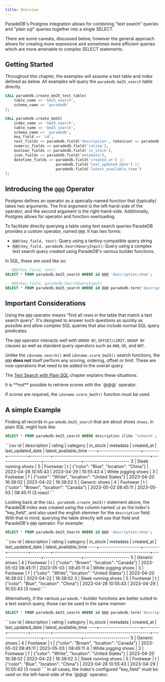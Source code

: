 ```yaml
---
title: Overview
---
```


ParadeDB's Postgres integration allows for combining "text search" queries and "plain sql" queries together into a single
SELECT.

There are some caveats, discussed below, however the general approach allows for creating more expressive and sometimes
more efficient queries which are more amenable to complex SELECT statements.

## Getting Started

Throughout this chapter, the examples will assume a test table and index defined as below. All examples will query the
`paradedb.bm25_search` table directly.

```sql
CALL paradedb.create_bm25_test_table(
    table_name => 'bm25_search',
    schema_name => 'paradedb'
);

CALL paradedb.create_bm25(
    index_name => 'bm25_search',
    table_name => 'bm25_search',
    schema_name => 'paradedb',
    key_field => 'id',
    text_fields => paradedb.field('description', tokenizer => paradedb.tokenizer('en_stem')),
    numeric_fields => paradedb.field('rating'),
    boolean_fields => paradedb.field('in_stock'),
    json_fields => paradedb.field('metadata'),
    datetime_fields => paradedb.field('created_at') ||
                       paradedb.field('last_updated_date') ||
                       paradedb.field('latest_available_time')
);
```

## Introducing the `@@@` Operator

Postgres defines an operator as a specially-named function that (typically) takes two arguments. The first argument
is the left-hand-side of the operator, and the second argument is the right-hand-side. Additionally, Postgres allows
for operator and function overloading.

To facilitate directly querying a table using text search queries ParadeDB provides a custom operator, named `@@@`. It has two
forms:

- `@@@(key_field, text)`: Query using a tantivy-compatible query string
- `@@@(key_field, paradedb.SearchQueryInput)`: Query using a complex text search query created using ParadeDB's various builder functions.

In SQL, these are used like so:

```sql
-- @@@(key_field, text)
SELECT * FROM paradedb.bm25_search WHERE id @@@ 'description:shoe';

-- @@@(key_field, paradedb.SearchQueryInput)
SELECT * FROM paradedb.bm25_search WHERE id @@@ paradedb.term('description', 'shoe');
```

## Important Considerations

Using the `@@@` operator means "find all rows in the table that match a text search query". It's designed to answer
such questions as quickly as possible and allow complex SQL queries that also include normal SQL query predicates.

The `@@@` operator interacts well with `ORDER BY`, `OFFSET/LIMIT`, `GROUP BY` clauses as well as standard query operators
such as `AND`, `OR`, and `NOT`.

Unlike the `idxname.search()` and `idxname.score_bm25()` search functions, the `@@@` **does not** itself perform any
scoring, ordering, offset or limit. These are now operations that need to be added to the overall query.

The [Text Search with Plain SQL](/api-reference/direct-sql/mix-text-and-sql) chapter explains these situations.

<Note>
It is **not** possible to retrieve scores with the `@@@` operator.

If scores are required, the `idxname.score_bm25()` function must be used.

</Note>

## A simple Example

Finding all records in `paradedb.bm25_search` that are about shoes `shoes`, in plain SQL might look like:

```sql
SELECT * FROM paradedb.bm25_search WHERE description ilike '%shoes%';
```

<Accordian title="Expected Response">
```csv
id |     description     | rating | category | in_stock |                    metadata                     |     created_at      | last_updated_date | latest_available_time
----+---------------------+--------+----------+----------+-------------------------------------------------+---------------------+-------------------+-----------------------
 3 | Sleek running shoes |      5 | Footwear | t        | {"color": "Blue", "location": "China"}          | 2023-04-28 10:55:43 | 2023-04-29        | 10:55:43
 4 | White jogging shoes |      3 | Footwear | f        | {"color": "White", "location": "United States"} | 2023-04-20 16:38:02 | 2023-04-22        | 16:38:02
 5 | Generic shoes       |      4 | Footwear | t        | {"color": "Brown", "location": "Canada"}        | 2023-05-02 08:45:11 | 2023-05-03        | 08:45:11
(3 rows)
```
</Accordian>

Looking back at the `CALL paradedb.create_bm25()` statement above, the ParadeDB index was created using the column named
`id` as the index's "key_field", and also used the english stemmer for the `description` field. With that in mind,
querying the table directly will use that field and ParadeDB's `@@@` operator. For example:

```sql
SELECT * FROM paradedb.bm25_Search WHERE id @@@ 'description:shoe';
```

<Accordian title="Expected Response">
```csv
id |     description     | rating | category | in_stock |                    metadata                     |     created_at      | last_updated_date | latest_available_time
----+---------------------+--------+----------+----------+-------------------------------------------------+---------------------+-------------------+-----------------------
 5 | Generic shoes       |      4 | Footwear | t        | {"color": "Brown", "location": "Canada"}        | 2023-05-02 08:45:11 | 2023-05-03        | 08:45:11
 4 | White jogging shoes |      3 | Footwear | f        | {"color": "White", "location": "United States"} | 2023-04-20 16:38:02 | 2023-04-22        | 16:38:02
 3 | Sleek running shoes |      5 | Footwear | t        | {"color": "Blue", "location": "China"}          | 2023-04-28 10:55:43 | 2023-04-29        | 10:55:43
(3 rows)
```
</Accordian>

Alternatively, if the various `paradedb.*` builder functions are better suited to a text search query, those can be used
in the same manner:

```sql
SELECT * FROM paradedb.bm25_search WHERE id @@@ paradedb.term('description', 'shoe');
```

<Accordian title="Expected Response">
  ```csv
id |     description     | rating | category | in_stock |                    metadata                     |     created_at      | last_updated_date | latest_available_time
----+---------------------+--------+----------+----------+-------------------------------------------------+---------------------+-------------------+-----------------------
 5 | Generic shoes       |      4 | Footwear | t        | {"color": "Brown", "location": "Canada"}        | 2023-05-02 08:45:11 | 2023-05-03        | 08:45:11
 4 | White jogging shoes |      3 | Footwear | f        | {"color": "White", "location": "United States"} | 2023-04-20 16:38:02 | 2023-04-22        | 16:38:02
 3 | Sleek running shoes |      5 | Footwear | t        | {"color": "Blue", "location": "China"}          | 2023-04-28 10:55:43 | 2023-04-29        | 10:55:43
(3 rows)
```
</Accordian>

<Info>
  In all cases, the index's configured "key_field" must be used on the
  left-hand-side of the `@@@` operator.
</Info>
